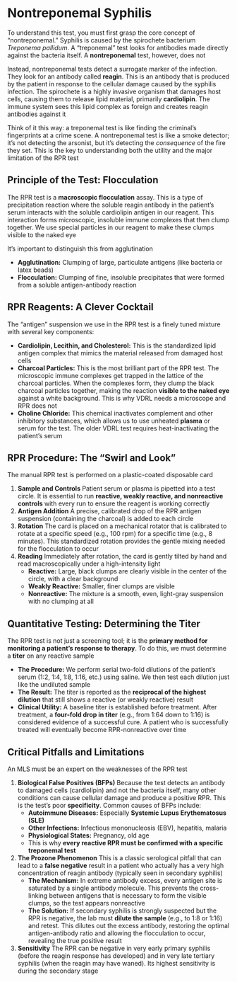 # Nontreponemal Syphilis {-}

To understand this test, you must first grasp the core concept of "nontreponemal." Syphilis is caused by the spirochete bacterium *Treponema pallidum*. A "treponemal" test looks for antibodies made directly against the bacteria itself. A **nontreponemal** test, however, does not

Instead, nontreponemal tests detect a surrogate marker of the infection. They look for an antibody called **reagin**. This is an antibody that is produced by the patient in response to the cellular damage caused by the syphilis infection. The spirochete is a highly invasive organism that damages host cells, causing them to release lipid material, primarily **cardiolipin**. The immune system sees this lipid complex as foreign and creates reagin antibodies against it

Think of it this way: a treponemal test is like finding the criminal's fingerprints at a crime scene. A nontreponemal test is like a smoke detector; it's not detecting the arsonist, but it's detecting the *consequence* of the fire they set. This is the key to understanding both the utility and the major limitation of the RPR test

## **Principle of the Test: Flocculation** {-}

The RPR test is a **macroscopic flocculation** assay. This is a type of precipitation reaction where the soluble reagin antibody in the patient's serum interacts with the soluble cardiolipin antigen in our reagent. This interaction forms microscopic, insoluble immune complexes that then clump together. We use special particles in our reagent to make these clumps visible to the naked eye

It's important to distinguish this from agglutination

*   **Agglutination:** Clumping of large, particulate antigens (like bacteria or latex beads)
*   **Flocculation:** Clumping of fine, insoluble precipitates that were formed from a soluble antigen-antibody reaction

## **RPR Reagents: A Clever Cocktail** {-}

The "antigen" suspension we use in the RPR test is a finely tuned mixture with several key components:

*   **Cardiolipin, Lecithin, and Cholesterol:** This is the standardized lipid antigen complex that mimics the material released from damaged host cells
*   **Charcoal Particles:** This is the most brilliant part of the RPR test. The microscopic immune complexes get trapped in the lattice of the charcoal particles. When the complexes form, they clump the black charcoal particles together, making the reaction **visible to the naked eye** against a white background. This is why VDRL needs a microscope and RPR does not
*   **Choline Chloride:** This chemical inactivates complement and other inhibitory substances, which allows us to use unheated **plasma** or serum for the test. The older VDRL test requires heat-inactivating the patient's serum

## **RPR Procedure: The "Swirl and Look"** {-}

The manual RPR test is performed on a plastic-coated disposable card

1.  **Sample and Controls** Patient serum or plasma is pipetted into a test circle. It is essential to run **reactive, weakly reactive, and nonreactive controls** with every run to ensure the reagent is working correctly
2.  **Antigen Addition** A precise, calibrated drop of the RPR antigen suspension (containing the charcoal) is added to each circle
3.  **Rotation** The card is placed on a mechanical rotator that is calibrated to rotate at a specific speed (e.g., 100 rpm) for a specific time (e.g., 8 minutes). This standardized rotation provides the gentle mixing needed for the flocculation to occur
4.  **Reading** Immediately after rotation, the card is gently tilted by hand and read macroscopically under a high-intensity light
    *   **Reactive:** Large, black clumps are clearly visible in the center of the circle, with a clear background
    *   **Weakly Reactive:** Smaller, finer clumps are visible
    *   **Nonreactive:** The mixture is a smooth, even, light-gray suspension with no clumping at all

## **Quantitative Testing: Determining the Titer** {-}

The RPR test is not just a screening tool; it is the **primary method for monitoring a patient's response to therapy**. To do this, we must determine a **titer** on any reactive sample

*   **The Procedure:** We perform serial two-fold dilutions of the patient's serum (1:2, 1:4, 1:8, 1:16, etc.) using saline. We then test each dilution just like the undiluted sample
*   **The Result:** The titer is reported as the **reciprocal of the highest dilution** that still shows a reactive (or weakly reactive) result
*   **Clinical Utility:** A baseline titer is established before treatment. After treatment, a **four-fold drop in titer** (e.g., from 1:64 down to 1:16) is considered evidence of a successful cure. A patient who is successfully treated will eventually become RPR-nonreactive over time

## **Critical Pitfalls and Limitations** {-}

An MLS must be an expert on the weaknesses of the RPR test

1.  **Biological False Positives (BFPs)** Because the test detects an antibody to damaged cells (cardiolipin) and not the bacteria itself, many other conditions can cause cellular damage and produce a positive RPR. This is the test's poor **specificity**. Common causes of BFPs include:
    *   **Autoimmune Diseases:** Especially **Systemic Lupus Erythematosus (SLE)**
    *   **Other Infections:** Infectious mononucleosis (EBV), hepatitis, malaria
    *   **Physiological States:** Pregnancy, old age
    *   This is why **every reactive RPR must be confirmed with a specific treponemal test**

2.  **The Prozone Phenomenon** This is a classic serological pitfall that can lead to a **false negative** result in a patient who actually has a very high concentration of reagin antibody (typically seen in secondary syphilis)
    *   **The Mechanism:** In extreme antibody excess, every antigen site is saturated by a single antibody molecule. This prevents the cross-linking between antigens that is necessary to form the visible clumps, so the test appears nonreactive
    *   **The Solution:** If secondary syphilis is strongly suspected but the RPR is negative, the lab must **dilute the sample** (e.g., to 1:8 or 1:16) and retest. This dilutes out the excess antibody, restoring the optimal antigen-antibody ratio and allowing the flocculation to occur, revealing the true positive result

3.  **Sensitivity** The RPR can be negative in very early primary syphilis (before the reagin response has developed) and in very late tertiary syphilis (when the reagin may have waned). Its highest sensitivity is during the secondary stage
